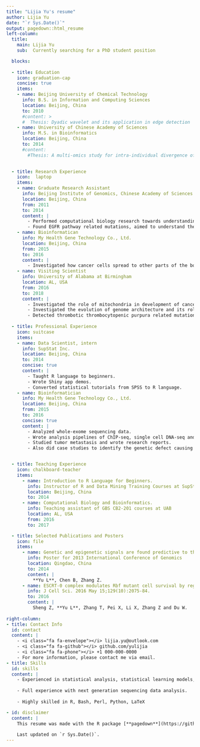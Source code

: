 ```yaml
---
title: "Lijia Yu's resume"
author: Lijia Yu
date: "`r Sys.Date()`"
output: pagedown::html_resume
left-column:
  title:
    main: Lijia Yu
    sub:  Currently searching for a PhD student position

  blocks:
    
  - title: Education
    icon: graduation-cap
    concise: true
    items:
    - name: Beijing University of Chemical Technology
      info: B.S. in Information and Computing Sciences
      location: Beijing, China
      to: 2010
      #content: >
      #  Thesis: Dyadic wavelet and its application in edge detection
    - name: University of Chinese Academy of Sciences
      info: M.S. in Bioinformatics
      location: Beijing, China
      to: 2014
      #content: 
        #Thesis: A multi-omics study for intra-individual divergence of the distributions between mRNA isoforms in mammals

        
  - title: Research Experience
    icon:  laptop
    items:
    - name: Graduate Research Assistant
      info: Beijing Institute of Genomics, Chinese Academy of Sciences
      location: Beijing, China
      from: 2011
      to: 2014
      content: |
        - Performed computational biology research towards understanding regulation of alternative splicing in human and mouse transcriptome.
        - Found EGFR pathway related mutations, aimed to understand the impacts of cancer mutations on EGFR signaling pathway.
    - name: Bioinformatican
      info: My Health Gene Technology Co., Ltd.
      location: Beijing, China
      from: 2015
      to: 2016
      content: |
        - Investigated how cancer cells spread to other parts of the body at the single cell level.
    - name: Visiting Scientist
      info: University of Alabama at Birmingham
      location: AL, USA
      from: 2016
      to: 2018
      content: |
        - Investigated the role of mitochondria in development of cancer.
        - Investigated the evolution of genome architecture and its role in important evolutionary events.
        - Detected thrombotic thrombocytopenic purpura related mutations in mutiple patients' blood genome.
      
  - title: Professional Experience
    icon: suitcase
    items:
    - name: Data Scientist, intern
      info: SupStat Inc.
      location: Beijing, China
      to: 2014
      concise: true
      content: |
        - Taught R language to beginners. 
        - Wrote Shiny app demos.
        - Converted statistical tutorials from SPSS to R language.
    - name: Bioinformatician
      info: My Health Gene Technology Co., Ltd.
      location: Beijing, China
      from: 2015
      to: 2016
      concise: true
      content: |
        - Analyzed whole-exome sequencing data. 
        - Wrote analysis pipelines of ChIP-seq, single cell DNA-seq and single cell RNA-seq.
        - Studied tumor metastasis and wrote research reports. 
        - Also did case studies to identify the genetic defect causing rare disease.


  - title: Teaching Experience
    icon: chalkboard-teacher
    items:
      - name: Introduction to R Language for Beginners.
        info: Instructor of R and Data Mining Training Courses at SupStat Inc.
        location: Beijing, China
        to: 2014
      - name: Computational Biology and Bioinformatics.
        info: Teaching assistant of GBS CB2-201 courses at UAB
        location: AL, USA
        from: 2016
        to: 2017

  - title: Selected Publications and Posters
    icon: file
    items:
      - name: Genetic and epigenetic signals are found predictive to the distribution of intra-individual divergence of alternative splicing.
        info: Poster for 2013 International Conference of Genomics
        location: Qingdao, China
        to: 2014
        content: |
          **Yu L**, Chen B, Zhang Z.
      - name: ESCRT-0 complex modulates Rbf mutant cell survival by regulating Rhomboid endosomal trafficking and EGFR signaling.
        info: J Cell Sci. 2016 May 15;129(10):2075-84.
        to: 2016 
        content: |
          Sheng Z, **Yu L**, Zhang T, Pei X, Li X, Zhang Z and Du W. 
       
right-column:
- title: Contact Info
  id: contact
  content: |
    - <i class="fa fa-envelope"></i> lijia.yu@outlook.com
    - <i class="fa fa-github"></i> github.com/yulijia
    - <i class="fa fa-phone"></i> +1 000-000-0000
    - For more information, please contact me via email.
- title: Skills
  id: skills
  content: |
    - Experienced in statistical analysis, statistical learning models, and optimization methods.
    
    - Full experience with next generation sequencing data analysis.
    
    - Highly skilled in R, Bash, Perl, Python, LaTeX

- id: disclaimer
  content: |
    This resume was made with the R package [**pagedown**](https://github.com/rstudio/pagedown).
    
    Last updated on `r Sys.Date()`.
---
```

